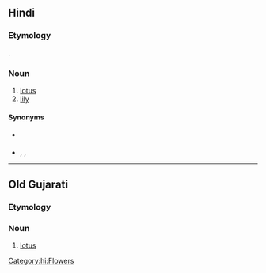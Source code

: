 {{also|कोमल|कमिलो|काम्लो}}
==Hindi==

===Etymology===
{{bor|hi|sa|कमल}}.

===Noun===
{{hi-noun|g=m|ur=کمل}}

# [[lotus]]
# [[lily]]

====Synonyms====
* {{sense|lotus}} {{l|hi|पद्म}}
* {{sense|lily}} {{l|hi|कुमुद}}, {{l|hi|नरगिस}}, {{l|hi|नलिनी}} {{qualifier|water lily}}

[[Category:hi:Flowers]]

----

==Old Gujarati==

===Etymology===
{{bor|inc-ogu|sa|कमल}}

===Noun===
{{head|inc-ogu|noun|tr=kamala|g=n}}

# [[lotus]]